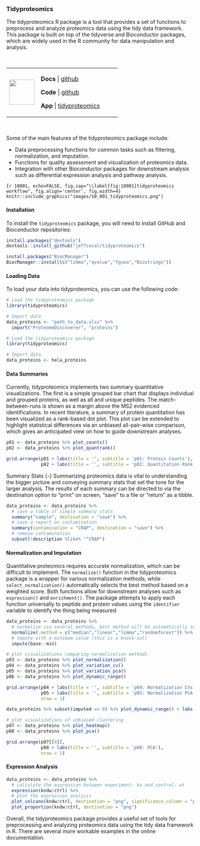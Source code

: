 ### Tidyproteomics {-}

The tidyproteomics R package is a tool that provides a set of functions to preprocess and analyze proteomics data using the tidy data framework. This package is built on top of the tidyverse and Bioconductor packages, which are widely used in the R community for data manipulation and analysis.

\

+---------------------------------+------------------------------------------------------------------------------------+
| ![](images/05.png){height="68"} | **Docs** | [github](https://jeffsocal.github.io/tidyproteomics/)                   |
|                                 |                                                                                    |
|                                 | **Code** | [github](https://github.com/jeffsocal/tidyproteomics)                   |
|                                 |                                                                                    |
|                                 | **App** | [tidyproteomics](bioinformatics.pel.caltech.edu/tidyproteomics/)         |
+---------------------------------+------------------------------------------------------------------------------------+

\

Some of the main features of the tidyproteomics package include:

-   Data preprocessing functions for common tasks such as filtering, normalization, and imputation.
-   Functions for quality assessment and visualization of proteomics data.
-   Integration with other Bioconductor packages for downstream analysis such as differential expression analysis and pathway analysis.

```{r 10001, echo=FALSE, fig.cap="\\label{fig:10001}tidyproteomics workflow", fig.align='center', fig.width=4}
knitr::include_graphics("images/10_001_tidyproteomics.png")
```


#### Installation {-}

To install the `tidyproteomics` package, you will need to install GitHub and Bioconductor repositories:

```r
install.packages("devtools")
devtools::install_github("jeffsocal/tidyproteomics")

install.packages("BiocManager")
BiocManager::install(c("limma","qvalue","fgsea","Biostrings"))
```

#### Loading Data {-}

To load your data into tidyproteomics, you can use the following code:

```r
# Load the tidyproteomics package
library(tidyproteomics)

# Import data
data_proteins <- "path_to_data.xlsx" %>%
  import("ProteomeDiscoverer", "proteins") 
```

```r
# Load the tidyproteomics package
library(tidyproteomics)

# Import data
data_proteins <- hela_proteins
```

#### Data Summaries {-}
Currently, tidyproteomics implements two summary quantitative visualizations. The first is a simple grouped bar chart that displays individual and grouped proteins, as well as all and unique peptides. The match-between-runs is shown as a margin above the MS2 evidenced identifications. In recent literature, a summary of protein quantitation has been visualized as a rank-based dot plot. This plot can be extended to highlight statistical differences via an unbiased all-pair-wise comparison, which gives an anticipated view on how to guide downstream analyses.
```r
p01 <- data_proteins %>% plot_counts()
p02 <- data_proteins %>% plot_quantrank()
```

```r
grid.arrange(p01 + labs(title = '', subtitle = 'p01: Protein Counts'), 
             p02 + labs(title = '', subtitle = 'p02: Quantitation Rank Plot'), nrow = 1)
```


Summary Stats {-}
Summarizing proteomics data is vital to understanding the bigger picture and conveying summary stats that set the tone for the larger analysis. The results of each summary can be directed to via the destination option to "print" on screen, "save" to a file or "return" as a tibble.

```r
data_proteins <- data_proteins %>%
  # save a table of simple summary stats
  summary("sample", destination = "save") %>%
  # save a report on contamination
  summary(contamination = "CRAP", destination = "save") %>%
  # remove contamination
  subset(!description %like% "^CRAP")
```

#### Normalization and Imputation {-}
Quantitative proteomics requires accurate normalization, which can be difficult to implement. The `normalize()` function in the tidyproteomics package is a wrapper for various normalization methods, while `select_normalization()` automatically selects the best method based on a weighted score. Both functions allow for downstream analyses such as `expression()` and `enrichment()`. The package attempts to apply each function universally to peptide and protein values using the `identifier` variable to identify the thing being measured.

```r
data_proteins <- data_proteins %>%
  # normalize via several methods, best method will be automatically selected
  normalize(.method = c("median","linear","limma","randomforest")) %>%
  # impute with a minimum value (this is a knock-out)
  impute(base::min)

# plot visualizations comparing normalization methods
p03 <- data_proteins %>% plot_normalization()
p04 <- data_proteins %>% plot_variation_cv()
p05 <- data_proteins %>% plot_variation_pca()
p06 <- data_proteins %>% plot_dynamic_range()
```

```r
grid.arrange(p04 + labs(title = '', subtitle = 'p04: Normalization CVs'), 
             p05 + labs(title = '', subtitle = 'p05: Normalization PCA'), 
             nrow = 1)
```
```r
data_proteins %>% subset(imputed == 0) %>% plot_dynamic_range() + labs(title = '', subtitle = 'p06: Normalization Dynamic Range')
```

```r
# plot visualizations of unbiased clustering
p07 <- data_proteins %>% plot_heatmap()
p08 <- data_proteins %>% plot_pca()
```

```r
grid.arrange(p07[[4]], 
             p08 + labs(title = '', subtitle = 'p08: PCA'), 
             nrow = 1)
```

#### Expression Analysis {-}

```r
data_proteins <- data_proteins %>%
  # calculate the expression between experiment: ko and control: wt
  expression(kndw/ctrl) %>%
  # plot the expression analysis
  plot_volcano(kndw/ctrl, destination = "png", significance_column = "p_value") %>% 
  plot_proportion(kndw/ctrl, destination = "png")
```

Overall, the tidyproteomics package provides a useful set of tools for preprocessing and analyzing proteomics data using the tidy data framework in R. There are several more workable examples in the online documentation.
